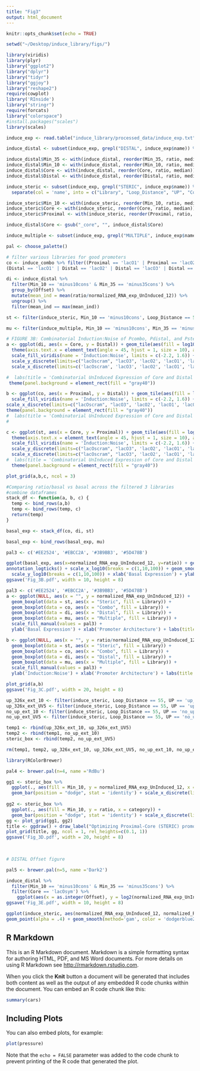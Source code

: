 ```yaml
---
title: "Fig3"
output: html_document
---
```


```r
knitr::opts_chunk$set(echo = TRUE)
```

```r
setwd("~/Desktop/induce_library/figs/")

```

```r

library(viridis)
library(plyr)
library("ggplot2")
library("dplyr")
library("tidyr")
library("ggjoy")
library("reshape2")
require(cowplot)
library('RInside')
library("stringr")
require(forcats)
library("colorspace")
#install.packages("scales")
library(scales)


```

```r
induce_exp <- read.table("induce_library/processed_data/induce_exp.txt", header = T)

induce_distal <- subset(induce_exp, grepl("DISTAL", induce_exp$name)) %>% separate(col = 'name', into = c("Library", "Distal", "Offset", "Min_35", "Core", "Min_10"), sep = "-", remove = F)

induce_distal$Min_35 <- with(induce_distal, reorder(Min_35, ratio, median))
induce_distal$Min_10 <- with(induce_distal, reorder(Min_10, ratio, median))
induce_distal$Core <- with(induce_distal, reorder(Core, ratio, median))
induce_distal$Distal <- with(induce_distal, reorder(Distal, ratio, median))

induce_steric <- subset(induce_exp, grepl("STERIC", induce_exp$name)) %>% 
  separate(col = 'name', into = c("Library", "Loop_Distance", "UP", "Core", "Extended_Min_10", "Min_10", "Proximal"), sep = "-", remove = F)

induce_steric$Min_10 <- with(induce_steric, reorder(Min_10, ratio, median))
induce_steric$Core <- with(induce_steric, reorder(Core, ratio, median))
induce_steric$Proximal <- with(induce_steric, reorder(Proximal, ratio, median))

induce_distal$Core <- gsub("_core", "", induce_distal$Core)

induce_multiple <- subset(induce_exp, grepl("MULTIPLE", induce_exp$name)) %>% separate(col = 'name', into = c("Library", "Distal_left", "Distal_right", "Min_35", "Min_10", "Proximal"), sep = "-", remove = F) %>% mutate(induction = ratio/normalized_RNA_exp_UnInduced_12)

```

```r
pal <- choose_palette()

```

```r
# filter various libraries for good promoters
co <- induce_combo %>% filter((Proximal == 'lacO1' | Proximal == 'lacO2' | Proximal == 'lacO3' | Proximal == 'lacOsym' | Proximal == 'lacOscram') &
(Distal == 'lacO1' | Distal == 'lacO2' | Distal == 'lacO3' | Distal == 'lacOsym' | Distal == 'lacOscram')) %>% filter(Min_10 == 'minus10cons' & Min_35 == 'minus35cons')

di <- induce_distal %>%
  filter(Min_10 == 'minus10cons' & Min_35 == 'minus35cons') %>%
  group_by(Offset) %>%
  mutate(mean_ind = mean(ratio/normalized_RNA_exp_UnInduced_12)) %>%
  ungroup() %>%
  filter(mean_ind == max(mean_ind)) 

st <- filter(induce_steric, Min_10 == 'minus10cons', Loop_Distance == 55, UP == 'up_326x' | UP == 'up136x', Extended_Min_10 == 'ext_min10')

mu <- filter(induce_multiple, Min_10 == 'minus10cons', Min_35 == 'minus35cons')

# FIGURE 3B: Combinatorial Induction:Noise of Pcombo, Pdistal, and Psteric next to one another
a <- ggplot(di, aes(x = Core, y = Distal)) + geom_tile(aes(fill = log10(ratio/normalized_RNA_exp_UnInduced_12))) +  
  theme(axis.text.x = element_text(angle = 45, hjust = 1, size = 10), axis.text.y = element_text(size = 10)) +
  scale_fill_viridis(name = 'Induction:Noise', limits = c(-2.2, 1.6)) +
  scale_y_discrete(limits=c("lacOscram", "lacO3", 'lacO2', 'lacO1', 'lacOsym')) +
  scale_x_discrete(limits=c('lacOscram', 'lacO3', 'lacO2', 'lacO1', 'lacOsym')) +

#  labs(title = 'Combinatorial UnInduced Expression of Core and Distal Operator Sites with Consensus -10/-35', x = 'Core', y = 'Distal', size = 30) +
 theme(panel.background = element_rect(fill = "gray40"))

b <- ggplot(co, aes(x = Proximal, y = Distal)) + geom_tile(aes(fill = log10(ratio/normalized_RNA_exp_UnInduced_12))) + theme(axis.text.x = element_text(angle = 45, hjust = 1, size = 10), axis.text.y = element_text(size = 10)) +
  scale_fill_viridis(name = 'Induction:Noise', limits = c(-2.2, 1.6)) + scale_y_discrete(limits=c("lacOscram", "lacO3", 'lacO2', 'lacO1', 'lacOsym')) +
scale_x_discrete(limits=c("lacOscram", "lacO3", 'lacO2', 'lacO1', 'lacOsym')) + 
theme(panel.background = element_rect(fill = "gray40"))
#  labs(title = 'Combinatorial UnInduced Expression of Core and Distal Operator Sites with Consensus -10/-35', x = 'Proximal', y = 'Distal', size = 30) +
#  

c <- ggplot(st, aes(x = Core, y = Proximal)) + geom_tile(aes(fill = log10(ratio/normalized_RNA_exp_UnInduced_12))) +  
  theme(axis.text.x = element_text(angle = 45, hjust = 1, size = 10), axis.text.y = element_text(size = 10)) +
  scale_fill_viridis(name = 'Induction:Noise', limits = c(-2.2, 1.6)) +
  scale_y_discrete(limits=c("lacOscram", "lacO3", 'lacO2', 'lacO1', 'lacOsym')) +
  scale_x_discrete(limits=c("lacOscram", "lacO3", 'lacO2', 'lacO1', 'lacOsym')) +
#  labs(title = 'Combinatorial UnInduced Expression of Core and Distal Operator Sites with Consensus -10/-35', x = 'Core', y = 'Proximal', size = 30) +
  theme(panel.background = element_rect(fill = "gray40"))

plot_grid(a,b,c, ncol = 3) 
```

```r
#Comparing ratio/basal vs basal across the filtered 3 libraries
#combine dataframes
stack_df <- function(a, b, c) {
  temp <- bind_rows(a,b)
  temp <- bind_rows(temp, c)
  return(temp)
}

basal_exp <- stack_df(co, di, st)

basal_exp <- bind_rows(basal_exp, mu)

pal3 <- c('#EE2524', '#EBCC2A', '#3B9BB3', '#5D478B')

ggplot(basal_exp, aes(x=normalized_RNA_exp_UnInduced_12, y=ratio)) + geom_point(aes(color=Library), alpha = .9, size = 2.5) + scale_color_manual(values = pal3) +
annotation_logticks() + scale_x_log10(breaks = c(1,10,100)) + geom_smooth(aes(color = Library), method = 'gam', formula = y ~ x, se = FALSE) + 
  scale_y_log10(breaks = c(1,10,100)) + xlab('Basal Expression') + ylab('Induction Ratio') + labs(title = 'Induction Ratio vs. Basal Expression')
ggsave('Fig_3B.pdf', width = 10, height = 8)


```

```r

pal3 <- c('#EE2524', '#EBCC2A', '#3B9BB3', '#5D478B')
a <- ggplot(NULL, aes(x = "", y = normalized_RNA_exp_UnInduced_12)) +
  geom_boxplot(data = st, aes(x = "Steric", fill = Library)) + 
  geom_boxplot(data = co, aes(x = "Combo", fill = Library)) +
  geom_boxplot(data = di, aes(x = "Distal", fill = Library)) +
  geom_boxplot(data = mu, aes(x = "Multiple", fill = Library)) + 
  scale_fill_manual(values = pal3) +
  ylab('Basal Expression') + xlab('Promoter Architecture') + labs(title = 'Variation in basal expression levels \n across different promoter architectures') + scale_y_log10() + annotation_logticks(sides = "l") + scale_x_discrete(limits = c("Distal", "Combo", "Multiple", "Steric")) + theme(axis.text.x = element_text(angle = 45, hjust = 1, size =10)) 

b <- ggplot(NULL, aes(x = "", y = ratio/normalized_RNA_exp_UnInduced_12)) +
  geom_boxplot(data = st, aes(x = "Steric", fill = Library)) + 
  geom_boxplot(data = co, aes(x = "Combo", fill = Library)) +
  geom_boxplot(data = di, aes(x = "Distal", fill = Library)) +
  geom_boxplot(data = mu, aes(x = "Multiple", fill = Library)) +
  scale_fill_manual(values = pal3) +
  ylab('Induction:Noise') + xlab('Promoter Architecture') + labs(title = 'Variation in Induction:Noise levels \n across different promoter architectures') + scale_y_log10() + annotation_logticks(sides = "l") + scale_x_discrete(limits = c("Distal", "Combo", "Multiple", "Steric")) + theme(axis.text.x = element_text(angle = 45, hjust = 1, size =10)) 

plot_grid(a,b)
ggsave('Fig_3C.pdf', width = 20, height = 8)

```





```r
up_326x_ext_10 <- filter(induce_steric, Loop_Distance == 55, UP == 'up_326x', Extended_Min_10 == 'ext_min10') %>% mutate(category = 'up_326x_ext_10')
up_326x_ext_UV5 <- filter(induce_steric, Loop_Distance == 55, UP == 'up_326x', Extended_Min_10 == 'ext_UV5') %>% mutate(category = 'up_326x_ext_UV5')
no_up_ext_10 <- filter(induce_steric, Loop_Distance == 55, UP == 'no_up', Extended_Min_10 == 'ext_min10') %>% mutate(category = 'no_up_ext_10')
no_up_ext_UV5 <- filter(induce_steric, Loop_Distance == 55, UP == 'no_up', Extended_Min_10 == 'ext_UV5') %>% mutate(category = 'no_up_ext_UV5')

temp1 <- rbind(up_326x_ext_10, up_326x_ext_UV5)
temp2 <- rbind(temp1, no_up_ext_10)
steric_box <- rbind(temp2, no_up_ext_UV5)

rm(temp1, temp2, up_326x_ext_10, up_326x_ext_UV5, no_up_ext_10, no_up_ext_UV5)

library(RColorBrewer)

pal4 <- brewer.pal(n=4, name ='RdBu')

gg1 <- steric_box %>%
  ggplot(., aes(fill = Min_10, y = normalized_RNA_exp_UnInduced_12, x = category)) +
  geom_bar(position = "dodge", stat = 'identity') + scale_x_discrete(limits = c('no_up_ext_UV5', 'up_326x_ext_UV5', 'no_up_ext_10', 'up_326x_ext_10')) +   scale_fill_manual(values = pal4) + labs(y = 'Basal Expression', x = 'Regulatory element combination') + theme(axis.text.x = element_text(angle = 45, hjust = 1, size =10))
                  
gg2 <- steric_box %>%
  ggplot(., aes(fill = Min_10, y = ratio, x = category)) +
  geom_bar(position = "dodge", stat = 'identity') + scale_x_discrete(limits = c('no_up_ext_UV5', 'up_326x_ext_UV5', 'no_up_ext_10', 'up_326x_ext_10')) +   scale_fill_manual(values = pal4) + labs(y = 'Induction Ratio', x = 'Regulatory element combination') + theme(axis.text.x = element_text(angle = 45, hjust = 1, size =10))                                                                            
gg <- plot_grid(gg1, gg2)
title <- ggdraw() + draw_label("Optimizing Proximal-Core (STERIC) promoters by swapping out UP and extended -10 elements", fontface='bold')
plot_grid(title, gg, ncol = 1, rel_heights=c(0.1, 1))
ggsave('Fig_3D.pdf', width = 20, height = 8)                                                                                                                                                                                                
                                                                                                                                                                                                   
                                                                                                                                                                                                   #title = 'Optimizing Psteric promoters by swapping out UP and extended -10 elements')

```




```r
# DISTAL Offset figure

pal5 <- brewer.pal(n=5, name ='Dark2')

induce_distal %>%
  filter(Min_10 == 'minus10cons' & Min_35 == 'minus35cons') %>%
  filter(Core == 'lacOsym') %>%
    ggplot(aes(x = as.integer(Offset), y = log2(normalized_RNA_exp_UnInduced_12))) +  geom_smooth(span = 0.4, aes(color = Distal)) + scale_color_manual(values = pal5) + scale_x_continuous(breaks= pretty_breaks()) + geom_point(aes(color = Distal), size = 3) + labs(x = 'Offset', y = 'Basal Expression', title = 'Basal expression of Core-Distal (DISTAL) Promoters \n with consensus -10/-35 and core Osym')
ggsave('Fig_3E.pdf', width = 10, height = 8)

```






```r

ggplot(induce_steric, aes(normalized_RNA_exp_UnInduced_12, normalized_RNA_exp_Induced_12)) +
geom_point(alpha = .4) + geom_smooth(method='gam', color = 'dodgerblue2') + annotation_logticks() + scale_x_log10(breaks = c(1,10,100)) + scale_y_log10(breaks = c(1,10,100)) + xlab('Uninduced expression') + ylab('Induced expression') + labs(title = 'Comparing promoter expression between induced and uninduced') +  geom_point(data=filt_ind_steric, aes(normalized_RNA_exp_UnInduced_12, normalized_RNA_exp_Induced_12), color = "firebrick1", alpha = .8, size = 3)


```

## R Markdown

This is an R Markdown document. Markdown is a simple formatting syntax for authoring HTML, PDF, and MS Word documents. For more details on using R Markdown see <http://rmarkdown.rstudio.com>.

When you click the **Knit** button a document will be generated that includes both content as well as the output of any embedded R code chunks within the document. You can embed an R code chunk like this:

```r
summary(cars)
```

## Including Plots

You can also embed plots, for example:

```r
plot(pressure)
```

Note that the `echo = FALSE` parameter was added to the code chunk to prevent printing of the R code that generated the plot.
